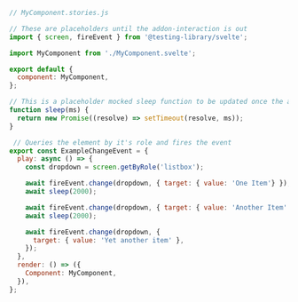 ```js
// MyComponent.stories.js

// These are placeholders until the addon-interaction is out
import { screen, fireEvent } from '@testing-library/svelte';

import MyComponent from './MyComponent.svelte';

export default {
  component: MyComponent,
};

// This is a placeholder mocked sleep function to be updated once the addon-interactions is out.
function sleep(ms) {
  return new Promise((resolve) => setTimeout(resolve, ms));
}

 // Queries the element by it's role and fires the event
export const ExampleChangeEvent = {
  play: async () => {
    const dropdown = screen.getByRole('listbox');

    await fireEvent.change(dropdown, { target: { value: 'One Item'} });
    await sleep(2000);

    await fireEvent.change(dropdown, { target: { value: 'Another Item' } });
    await sleep(2000);

    await fireEvent.change(dropdown, {
      target: { value: 'Yet another item' },
    });
  },
  render: () => ({
    Component: MyComponent,
  }),
};
```